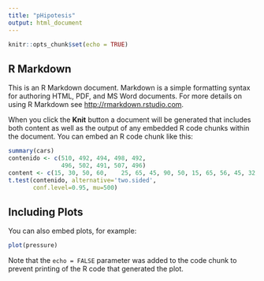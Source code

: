 ```yaml
---
title: "pHipotesis"
output: html_document
---
```


```r
knitr::opts_chunk$set(echo = TRUE)
```

## R Markdown

This is an R Markdown document. Markdown is a simple formatting syntax for authoring HTML, PDF, and MS Word documents. For more details on using R Markdown see <http://rmarkdown.rstudio.com>.

When you click the **Knit** button a document will be generated that includes both content as well as the output of any embedded R code chunks within the document. You can embed an R code chunk like this:

```r
summary(cars)
contenido <- c(510, 492, 494, 498, 492,
               496, 502, 491, 507, 496)
content <- c(15, 30, 50, 60,	25,	65,	45,	90,	50,	15, 65,	56,	45,	32,	75,	52,	85,	78,	20,	35, 70,	75,	45,	45,	52,	17,	80,	20,	75,	50, 55)
t.test(contenido, alternative='two.sided',
       conf.level=0.95, mu=500)
```

## Including Plots

You can also embed plots, for example:

```r
plot(pressure)
```

Note that the `echo = FALSE` parameter was added to the code chunk to prevent printing of the R code that generated the plot.
